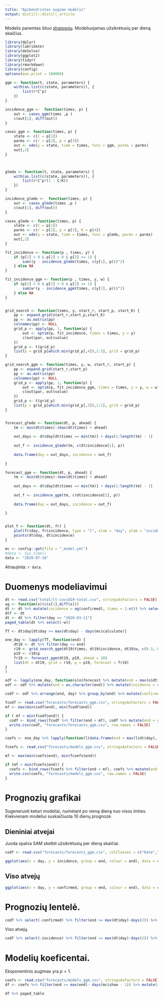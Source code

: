 ```yaml
---
title: "Apibendrintas augimo modelis"
output: distill::distill_article
---
```

Modelis paremtas šituo [straipsniu](https://www.sciencedirect.com/science/article/pii/S1755436516000037).  Modeliuojamas užsikrėtusių per dieną skaičius.


```r
library(dplyr)
library(lubridate)
library(deSolve)
library(ggplot2)
library(tidyr)
library(rmarkdown)
library(config)
options(max.print = 100000)

ggm <- function(t, state, parameters) {
    with(as.list(c(state, parameters)), {
        list(r*C^p)
    })
}

incidence_ggm <-  function(times, p) {
    out <- cases_ggm(times ,p )
    c(out[1], diff(out))
}

cases_ggm <- function(times, p) {
    state <- c(C = p[1])
    parms <- c(r = p[2], p = p[3])
    out <- ode(y = state, time = times, func = ggm, parms = parms)
    out[,2]
}



glmde <- function(t, state, parameters) {
    with(as.list(c(state, parameters)), {
        list(r*C^p*(1 - C/K))
    })
}

incidence_glmde <-  function(times, p) {
    out <- cases_glmde(times ,p )
    c(out[1], diff(out))
}

cases_glmde <- function(times, p) {
    state <- c(C = p[1])
    parms <- c(r = p[2], p = p[3], K = p[4])
    out <- ode(y = state, time = times, func = glmde, parms = parms)
    out[,2]
}

fit_incidence <- function(p , times, y) {
    if (p[1] > 0 & p[2] > 0 & p[2] <= 1) {
        sum((y - incidence_glmde(times, c(y[1], p)))^2)
    } else NA
}

fit_incidence_ggm <- function(p , times, y, w) {
    if (p[1] > 0 & p[2] > 0 & p[2] <= 1) {
        sum(w*(y - incidence_ggm(times, c(y[1], p)))^2)
    } else NA
}


grid_search <- function(times, y, start_r, start_p, start_K) {
    pp <- expand.grid(start_r,start_p,start_K)
    pp <- as.matrix(pp)
    colnames(pp) <- NULL
    grid_p <- apply(pp, 1, function(p) {
        out <- optim(p, fit_incidence, times = times, y = y)
        c(out$par, out$value)
    }) 
    grid_p <- t(grid_p)
    list(p = grid_p[which.min(grid_p[,4]),1:3], grid = grid_p)
}

grid_search_ggm <- function(times, y, w, start_r, start_p) {
    pp <- expand.grid(start_r,start_p)
    pp <- as.matrix(pp)
    colnames(pp) <- NULL
    grid_p <- apply(pp, 1, function(p) {
        out <- optim(p, fit_incidence_ggm, times = times, y = y, w = w)
        c(out$par, out$value)
    }) 
    grid_p <- t(grid_p)
    list(p = grid_p[which.min(grid_p[,3]),1:2], grid = grid_p)
}


forecast_glmde <- function(dt, p, ahead) {
    tm <- min(dt$times):(max(dt$times) + ahead)
   
    out_days <- dt$day[dt$times == min(tm)] + days(1:length(tm) - 1)
  
    out_f <- incidence_glmde(tm, c(dt$incidence[1], p))
    
    data.frame(day = out_days, incidence = out_f)
    
}

forecast_ggm <- function(dt, p, ahead) {
    tm <- min(dt$times):(max(dt$times) + ahead)
   
    out_days <- dt$day[dt$times == min(tm)] + days(1:length(tm) - 1)
  
    out_f <- incidence_ggm(tm, c(dt$incidence[1], p))
    
    data.frame(day = out_days, incidence = out_f)
    
}


plot_f <- function(dt, fr) {
    plot(fr$day, fr$incidence, type = "l", xlab = "day", ylab = "incidence", main = paste(max(dt$day)))
    points(dt$day, dt$incidence)
}
```

```r
mc <- config::get(file = "_model.yml")
#data <- Sys.time()
data <- "2020-07-16"
```

Atnaujinta: `r data`. 


# Duomenys modeliavimui

```r
dt <- read.csv("total/lt-covid19-total.csv", stringsAsFactors = FALSE)
ag <- function(x)(c(x[1],diff(x)))
dt <- dt %>% mutate(incidence = ag(confirmed), times = 1:n()) %>% select(day, confirmed, incidence, times) %>% mutate(day = ymd(day), w = ifelse(incidence == 0, 0, 1)) 
dtf <- dt
dt <- dt %>% filter(day >= "2020-03-11")
paged_table(dt %>% select(-w))
```


```r


TT <- dt$day[dt$day >= max(dt$day) - days(mc$calculate)]

one_day <- lapply(TT, function(end) { 
    dt19 <- dt %>% filter(day <= end)
    r19 <- grid_search_ggm(dt19$times, dt19$incidence, dt19$w, c(0.3, 0.6, 0.9), c(0.3, 0.6, 0.9))
    p19 <- r19$p
    fr19 <- forecast_ggm(dt19, p19, ahead = 20) 
    list(dt = dt19, grid = r19, p = p19, forecast = fr19)
}
)
```

```r
odf <- lapply(one_day, function(o)o$forecast %>% mutate(end = max(o$dt$day))) %>% bind_rows
odf <- odf %>% mutate(end = as.character(end)) %>% mutate(incidence = round(incidence))

codf <- odf %>% arrange(end, day) %>% group_by(end) %>% mutate(confirmed = cumsum(incidence) + 1) %>% ungroup %>% select(day, end, incidence, confirmed)

fcodf <- read.csv("forecasts/forecasts_ggm.csv", stringsAsFactors = FALSE) %>% mutate(day = ymd(day), end = ymd(end))
mf <- max(min(codf$end), min(fcodf$end))

if ( mf > min(fcodf$end)) {
  codf <- bind_rows(fcodf %>% filter(end < mf), codf %>% mutate(end = ymd(end)))
  write.csv(codf, "forecasts/forecasts_ggm.csv", row.names = FALSE)
} 

coefs <- one_day %>% lapply(function(l)data.frame(end = max(l$dt$day), r = l$p[1], p = l$p[2])) %>% bind_rows()

fcoefs <- read.csv("forecasts/models_ggm.csv", stringsAsFactors = FALSE) %>% mutate(end = ymd(end))

mf <- max(min(coefs$end), min(fcoefs$end))

if (mf > min(fcoefs$end)) {
  coefs <- bind_rows(fcoefs %>% filter(end < mf), coefs %>% mutate(end = ymd(end)))
  write.csv(coefs, "forecasts/models_ggm.csv", row.names = FALSE)
}

```


# Prognozių grafikai

Sugeneruoti keturi modeliai, numetant po vieną dieną nuo visos imties. Kiekvienam modeliui suskaičiuota 10 dienų prognozė.


## Dieniniai atvejai

Juoda spalva SAM skelbti užsikrėtusių per dieną skaičiai.


```r
codf <- read.csv("forecasts/forecasts_ggm.csv", colClasses = c("Date","character","integer","integer"), stringsAsFactors = FALSE)

ggplot(aes(x = day, y = incidence, group = end, colour = end), data = codf %>%  filter(end >= max(dt$day) - days(mc$show - 1), day <= max(dt$day) + days(5))) + geom_line() + geom_point(aes(x = day,  y = incidence, group = NULL), colour = "black", data = dt)

```


## Viso atvejų

```r
ggplot(aes(x = day, y = confirmed, group = end, colour = end), data = codf %>%  filter(end >= max(dt$day) - days(mc$show - 1), day <= max(dt$day) + days(5))) + geom_line() + geom_point(aes(x = day,  y = confirmed, group = NULL), colour = "black", data = dt)

```

# Prognozių lentelė. 

```r
codf %>% select(-confirmed) %>% filter(end >= max(dt$day)-days(2)) %>%  spread(end, incidence) %>% left_join(dt %>% select(day, historic = incidence), by ="day") %>% paged_table
```

Viso atvejų

```r
codf %>% select(-incidence) %>% filter(end >= max(dt$day)-days(2)) %>%  spread(end, confirmed) %>% left_join(dt %>% select(day, historic = confirmed), by ="day") %>% paged_table
```


# Modelių koeficentai. 

Eksponentinis augimas yra $p = 1$. 

```r
coefs <- read.csv("forecasts/models_ggm.csv", stringsAsFactors = FALSE) %>% mutate(end = ymd(end))
df <- coefs %>% filter(end >= max(end)- days(mc$show - 1)) %>% mutate(r = round(r, 2), p = round(p, 2))

df %>% paged_table
```
